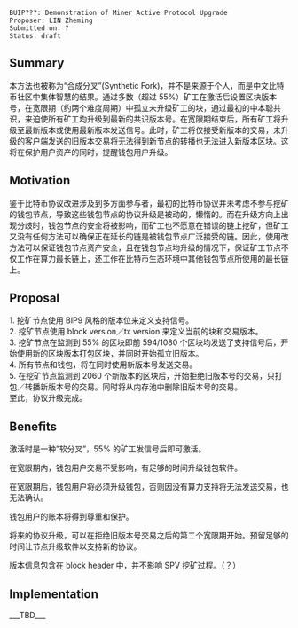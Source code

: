 <pre>
BUIP???: Demonstration of Miner Active Protocol Upgrade
Proposer: LIN Zheming
Submitted on: ?
Status: draft
</pre>

==Summary==

本方法也被称为“合成分叉”(Synthetic Fork)，并不是来源于个人，而是中文比特币社区中集体智慧的结果。通过多数（超过 55%）矿工在激活后设置区块版本号，在宽限期（约两个难度周期）中孤立未升级矿工的块，通过最初的中本聪共识，来迫使所有矿工均升级到最新的共识版本号。在宽限期结束后，所有矿工将升级至最新版本或使用最新版本发送信号。此时，矿工将仅接受新版本的交易，未升级的客户端发送的旧版本交易将无法得到新节点的转播也无法进入新版本区块。这将在保护用户资产的同时，提醒钱包用户升级。

==Motivation==

鉴于比特币协议改进涉及到多方面参与者，最初的比特币协议并未考虑不参与挖矿的钱包节点，导致这些钱包节点的协议升级是被动的，懒惰的。而在升级方向上出现分歧时，钱包节点的安全将被影响，而矿工也不愿意在错误的链上挖矿，但矿工又没有任何方法可以确保正在延长的链是被钱包节点广泛接受的链。因此，使用改方法可以保证钱包节点资产安全，且在钱包节点均升级的情况下，保证矿工节点不仅工作在算力最长链上，还工作在比特币生态环境中其他钱包节点所使用的最长链上。

==Proposal==

1. 挖矿节点使用 BIP9 风格的版本位来定义支持信号。<br>
2. 挖矿节点使用 block version／tx version 来定义当前的块和交易版本。<br>
3. 挖矿节点在监测到 55% 的区块即前 594/1080 个区块均发送了支持信号后，开始使用新的区块版本打包区块，并同时开始孤立旧版本。<br>
4. 所有节点和钱包，将在同时使用新版本号发送交易。<br>
5. 在挖矿节点监测到 2060 个新版本的区块后，开始拒绝旧版本号的交易，只打包／转播新版本号的交易。同时将从内存池中删除旧版本号的交易。<br>

至此，协议升级完成。

==Benefits==

激活时是一种”软分叉”，55% 的矿工发信号后即可激活。

在宽限期内，钱包用户交易不受影响，有足够的时间升级钱包软件。

在宽限期后，钱包用户将必须升级钱包，否则因没有算力支持将无法发送交易，也无法确认。

钱包用户的账本将得到尊重和保护。

将来的协议升级，可以在拒绝旧版本号交易之后的第二个宽限期开始。预留足够的时间让节点升级软件以支持新的协议。

版本信息包含在 block header 中，并不影响 SPV 挖矿过程。（？）

==Implementation==
___TBD___
